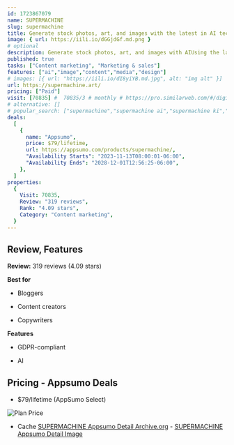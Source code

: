 ```yaml
---
id: 1723867079
name: SUPERMACHINE
slug: supermachine
title: Generate stock photos, art, and images with the latest in AI technology
image: { url: https://iili.io/dGGjdGf.md.png }
# optional
description: Generate stock photos, art, and images with AIUsing the latest in AI technology, you can write a few phrases or sentences of the type of image you would like to see
published: true
tasks: ["Content marketing", "Marketing & sales"]
features: ["ai","image","content","media","design"]
# images: [{ url: "https://iili.io/dI8yiYB.md.jpg", alt: "img alt" }]
url: https://supermachine.art/
pricing: ["Paid"]
visit: [70835] #  70835/3 # monthly # https://pro.similarweb.com/#/digitalsuite/websiteanalysis/home
# alternative: []
# popular_search: ["supermachine","supermachine ai","supermachine ki","supermaschine","supermachineai"]
deals:
  [
    {
      name: "Appsumo",
      price: $79/lifetime,
      url: https://appsumo.com/products/supermachine/,
      "Availability Starts": "2023-11-13T08:00:01-06:00",
      "Availability Ends": "2028-12-01T12:56:25-06:00",
    },
  ]
properties:
  {
    Visit: 70835,
    Review: "319 reviews",
    Rank: "4.09 stars",
    Category: "Content marketing",
  }
---
```


## Review, Features

**Review:** 319 reviews (4.09 stars)

**Best for**

- Bloggers

- Content creators

- Copywriters

**Features**

- GDPR-compliant

- AI

## Pricing - Appsumo Deals

- $79/lifetime (AppSumo Select)

<Img src="https://iili.io/dGV3YKP.png" alt="Plan Price" />

- Cache [SUPERMACHINE Appsumo Detail Archive.org](https://web.archive.org/web/*/https://appsumo.com/products/supermachine/) - [SUPERMACHINE Appsumo Detail Image](https://iili.io/dGV3kRs.png)
